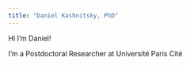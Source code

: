```yaml
---
title: "Daniel Kashnitsky, PhD"
---
```


Hi I'm Daniel!

I'm a Postdoctoral Researcher at Université Paris Cité 
